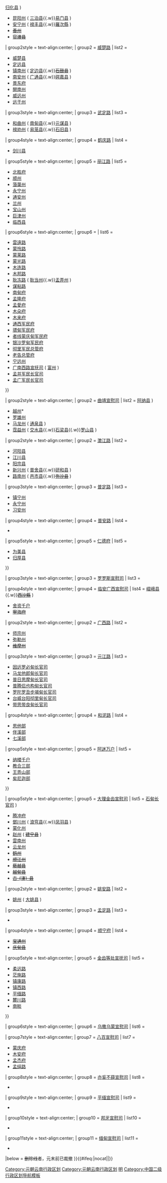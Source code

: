{{Navbox
|name = 元朝云南行政区划
|state = {{{state<includeonly>|collapsed</includeonly>}}}
|title = 元朝云南行政区划
|bodyclass = hlist
|evenstyle = background:#F4F0EC;

| group1style = text-align:center;
| group1  = 行省直辖
| list1   = {{Navbox|child

| group1style = text-align:center;
| group1  = [[中庆路]]
| list1   = 
*[[昆明县]]
*[[富民县 (元至民国)|富民县]]
*[[宜良县 (元至民国)|宜良县]]
*[[嵩明州]] ( [[邵甸县]]{{.w}}[[杨林县]] )
*[[晋宁州 (云南)|晋宁州]] ( [[呈贡县 (元至民国)|呈贡县]]{{.w}}[[归化县 (云南)|归化县]] )
*[[昆阳州]] ( [[三泊县]]{{.w}}[[易门县 (元至民国)|易门县]] )
*[[安宁州]] ( [[禄丰县 (元至民国)|禄丰县]]{{.w}}[[羅次縣]] )
*<s>[[善州]]</s>
*<s>[[官渡县]]</s>

| group2style = text-align:center;
| group2  = [[威楚路]]
| list2   = 
*[[威楚县]]
*[[定远县 (云南)|定远县]]
*[[镇南州]] ( [[定边县 (云南)|定边县]]{{.w}}<s>[[石鼓县]]</s> )
*[[南安州 (云南)|南安州]] ( [[广通县 (云南)|广通县]]{{.w}}[[𥔲嘉县]] )
*[[景东府]]
*[[開南州]]
*[[威远州]]
*[[远干州]]

| group3style = text-align:center;
| group3  = [[武定路]]
| list3   = 
*[[和曲州]] ( [[南甸县]]{{.w}}[[元谋县 (元至民国)|元谋县]] )
*[[禄劝州]] ( [[易笼县]]{{.w}}[[石旧县]] )

| group4style = text-align:center;
| group4  = [[鹤庆路]]
| list4   = 
*[[剑川州|剑川县]]

| group5style = text-align:center;
| group5  = [[丽江路]]
| list5   = 
*[[北胜府]]
*[[順州 (麗江路)|顺州]]
*[[蒗蕖州]]
*[[永宁州 (丽江路)|永宁州]]
*[[通安州]]
*[[兰州 (云南)|兰州]]
*[[宝山州]]
*[[巨津州]]
*[[临西县 (云南)|临西县]]

| group6style = text-align:center;
| group6  = 
| list6   = 
*[[雲遠路]]
*[[蒙怜路]]
*[[蒙莱路]]
*[[蒙光路]]
*[[木连路]]
*[[木邦|木邦路]]
*[[耿冻路]] ( [[耿当州]]{{.w}}[[孟弄州]] )
*[[谋粘路]]
*[[南甸府]]
*[[孟隆府]]
*[[孟愛府]]
*[[木朵府]]
*[[木来府]]
*[[通西军民府]]
*[[骠甸军民府]]
*[[者线蒙庆甸军民府]]
*[[银沙罗甸军民府]]
*[[彻里军民总管府]]
*[[老告总管府]]
*[[宁远州 (元朝)|宁远州]]
*[[广南西路宣抚司]] ( [[富州 (云南)|富州]] )
*[[孟并军民长官司]]
*[[孟广军民长官司]]
}}

| group2style = text-align:center;
| group2  = [[曲靖宣慰司]]
| list2   = {{Navbox|child

| group1style = text-align:center;
| group1  = [[曲靖路]]
| list1   = 
*[[南宁县 (云南)|南宁县]]
*[[陸涼州]] ( [[芳华县]]{{.w}}[[阿纳县]] )
*[[越州 (云南)|越州]]*
*[[罗雄州]]
*[[马龙州]] ( [[通泉县 (云南)|通泉县]] )
*[[霑益州]] ( [[交水县]]{{.w}}[[石梁县 (云南)|石梁县]]{{.w}}[[罗山县 (云南)|罗山县]] )

| group2style = text-align:center;
| group2  = [[澂江路]]
| list2   = 
*[[河陽縣 (雲南)|河阳县]]
*[[江川县 (元至民国)|江川县]]
*[[阳宗县]]
*[[新兴州]] ( [[普舍县]]{{.w}}[[研和县]] )
*[[路南州]] ( [[邑市县]]{{.w}}<s>[[弥沙县]]</s> )

| group3style = text-align:center;
| group3  = [[普定路]]
| list3   = 
*[[镇宁州 (元朝)|镇宁州]]
*[[永宁州 (普定路)|永宁州]]
*[[习安州]]

| group4style = text-align:center;
| group4  = [[普安路]]
| list4   = 
*&nbsp;

| group5style = text-align:center;
| group5  = [[仁德府]]
| list5   = 
*[[为美县]]
*[[归厚县]]
}}

| group3style = text-align:center;
| group3  = [[罗罗斯宣慰司]]
| list3   = {{Navbox|child

| group1style = text-align:center;
| group1  = [[建昌路 (四川)|建昌路]]
| list1   = 
*[[中县]]
*[[建安州 (四川)|建安州]]
*[[永宁州 (建昌路)|永宁州]]
*[[泸州 (建昌路)|泸州]]
*[[礼州]] ( [[泸沽县]] )
*[[里州]]
*[[阔州 (元朝)|阔州]]
*[[邛部州]] ( [[北舍县]] )
*[[隆州 (元朝)|隆州]]
*[[苏州 (建昌路)|苏州]]

| group2style = text-align:center;
| group2  = [[德昌路]]
| list2   = 
*[[昌州 (元朝)|昌州]]
*[[德州 (元朝)|德州]]
*[[威龙州]]
*[[普济州]]

| group3style = text-align:center;
| group3  = [[会川路]]
| list3   = 
*[[武安州 (元朝)|武安州]]
*[[黎溪州]]
*[[永昌州 (四川)|永昌州]]
*[[迷易千户]]

| group4style = text-align:center;
| group4  = [[柏興府]]
| list4   = 
*[[閏鹽縣]]
*[[金县 (元朝)|金县]]
}}

| group4style = text-align:center;
| group4  = [[临安广西宣慰司]]
| list4   = {{Navbox|child

| group1style = text-align:center;
| group1  = [[臨安路]]
| list1   = 
*[[河西县]]
*[[蒙自县 (元至民国)|蒙自县]]
*[[建水州]]
*[[石屏州]]
*[[寧州 (元至民国)|宁州]] ( [[通海县 (元至民国)|通海县]]{{.w}}[[嶍峨县]]{{.w}}<s>[[西沙縣]]</s> )
*[[安南长官司|舍资千户]]
*<s>[[寧海府]]</s>

| group2style = text-align:center;
| group2  = [[广西路 (元朝)|广西路]]
| list2   = 
*[[师宗州]]
*[[弥勒州]]
*<s>[[维摩州]]</s>

| group3style = text-align:center;
| group3  = [[元江路]]
| list3   = 
*[[因远罗必甸长官司]]
*[[马龙他郎甸长官司]]
*[[普日思摩甸长官司]]
*[[普腾侣也构甸长官司]]
*[[罗陀罗丑步竭甸长官司]]
*[[台威台阳彻里甸长官司]]
*[[带思带良甸长官司]]

| group4style = text-align:center;
| group4  = [[和泥路]]
| list4   = 
*[[思陀甸长官司|思他部]]
*[[落恐甸长官司|伴溪部]]
*[[溪处甸长官司|七溪部]]

| group5style = text-align:center;
| group5  = [[阿迷州|阿迷万户]]
| list5   = 
*[[那楼茶甸长官司|纳楼千户]]
*[[教化三部长官司|教合三部]]
*[[王弄山长官司|王弄山部]]
*[[八寨长官司|矣尼迦部]]
}}

| group5style = text-align:center;
| group5  = [[大理金齿宣慰司]]
| list5   = {{Navbox|child

| group1style = text-align:center;
| group1  = [[大理路]]
| list1   = 
*[[录事司 (大理路)|录事司]]
*[[太和县 (云南)|太和县]]
*[[永昌府]] ( [[永平县 (元至民国)|永平县]]{{.w}}[[施甸长官司|石甸长官司]] )
*[[腾冲府]]
*[[鄧川州]] ( [[浪穹县]]{{.w}}[[凤羽县]] )
*[[蒙化州]]
*[[赵州 (云南)|赵州]] ( <s>[[建宁县 (云南)|建宁县]]</s> )
*[[雲南州]]
*[[云龙州]]
*<s>[[鹤州 (元朝)|鹤州]]</s>
*<s>[[顺江州]]</s>
*<s>[[藤越县]]</s>
*<s>[[越甸县]]</s>
*<s>[[古湧县|古-{湧}-县]]</s>

| group2style = text-align:center;
| group2  = [[姚安路]]
| list2   = 
*[[姚州 (元至民国)|姚州]] ( [[大姚县 (元至民国)|大姚县]] )

| group3style = text-align:center;
| group3  = [[孟定路]]
| list3   = 
*&nbsp;

| group4style = text-align:center;
| group4  = [[顺宁府 (泰定)|顺宁府]]
| list4   = 
*<s>[[宝通州]]</s>
*<s>[[庆甸县]]</s>

| group5style = text-align:center;
| group5  = [[金齿等处宣抚司]]
| list5   = 
*[[柔远路]]
*[[茫施路]]
*[[镇康路]]
*[[镇西路]]
*[[平缅路]]
*[[麓川路]]
*[[南睒]]
}}

| group6style = text-align:center;
| group6  = [[乌撒乌蒙宣慰司]]
| list6   = {{Navbox|child

| group1style = text-align:center;
| group1  = [[乌蒙路]]
| list1   = 
*[[归化州 (乌蒙路)|归化州]]
*[[土僚长官司]]

| group2style = text-align:center;
| group2  = [[乌撒路]]
| list2   = 
*&nbsp;

| group3style = text-align:center;
| group3  = [[茫部路]]
| list3   = 
*[[益良州]]
*[[强州]]

| group4style = text-align:center;
| group4  = [[东川路 (云南)|东川路]]
| list4   = 
*[[会理州]]
*[[麻龙州]]
*[[通安州 (会川)|通安州]]
*[[姜州 (东川路)|姜州]]
*<s>[[会通州]]</s><sup><abbr title="建制存疑">?</abbr></sup>
*<s>[[麻龙县]]</s>
}}

| group7style = text-align:center;
| group7  = [[八百宣慰司]]
| list7   = 
*[[蒙庆府]]
*[[木安府]]
*[[孟杰府]]
*[[孟绢路]]

| group8style = text-align:center;
| group8  = [[亦奚不薛宣慰司]]
| list8   = 
*&nbsp;

| group9style = text-align:center;
| group9  = [[孟卯|平缅宣慰司]]
| list9   = 
*&nbsp;

| group10style = text-align:center;
| group10  = [[邦牙宣慰司]]
| list10   = 
*&nbsp;

| group11style = text-align:center;
| group11  = [[缅甸宣慰司]]
| list11   = 
*&nbsp;

|below = <s>删除线</s>者，元末前已裁撤
}}<includeonly>{{#ifeq:{{{1}}}|nocat||[[Category:元朝云南行政区划]]}}</includeonly><noinclude>
[[Category:元朝云南行政区划]]
[[Category:中国各朝代行政区划导航模板|明]]
[[Category:元朝行政区划导航模板| ]]
[[Category:中国二级行政区划导航模板]]
</noinclude>